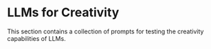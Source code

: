 # LLMs for Creativity

This section contains a collection of prompts for testing the creativity capabilities of LLMs.
